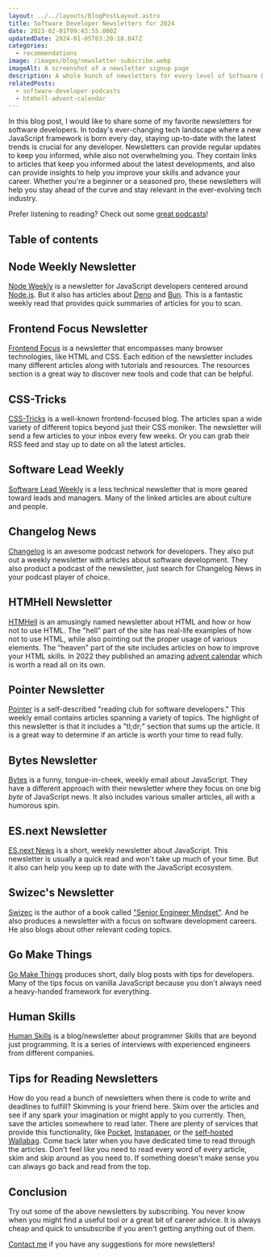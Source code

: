 ```yaml
---
layout: ../../layouts/BlogPostLayout.astro
title: Software Developer Newsletters for 2024
date: 2023-02-01T09:43:55.000Z
updatedDate: 2024-01-05T03:20:18.847Z
categories:
  - recommendations
image: /images/blog/newsletter-subscribe.webp
imageAlt: A screenshot of a newsletter signup page
description: A whole bunch of newsletters for every level of Software Developer.
relatedPosts:
  - software-developer-podcasts
  - htmhell-advent-calendar
---
```


In this blog post, I would like to share some of my favorite newsletters for software developers.
In today's ever-changing tech landscape where a new JavaScript framework is born every day,
staying up-to-date with the latest trends is crucial for any developer. Newsletters
can provide regular updates to keep you informed, while also not overwhelming you.
They contain links to articles that keep you informed about the latest developments,
and also can provide insights to help you improve your skills and advance your career.
Whether you're a beginner or a seasoned pro, these newsletters will help you stay
ahead of the curve and stay relevant in the ever-evolving tech industry.

Prefer listening to reading? Check out some [great podcasts](/blog/software-developer-podcasts/)!

<RandomSupport />

## Table of contents

## Node Weekly Newsletter

[Node Weekly](https://nodeweekly.com/) is a newsletter for JavaScript developers
centered around [Node.js](https://nodejs.org/). But it also has articles about
[Deno](https://deno.com/) and [Bun](https://bun.sh/). This is a fantastic weekly
read that provides quick summaries of articles for you to scan.

## Frontend Focus Newsletter

[Frontend Focus](https://frontendfoc.us/) is a newsletter that encompasses many
browser technologies, like HTML and CSS. Each edition of the newsletter includes
many different articles along with tutorials and resources. The resources section
is a great way to discover new tools and code that can be helpful.

## CSS-Tricks

[CSS-Tricks](https://css-tricks.com/) is a well-known frontend-focused blog.
The articles span a wide variety of different topics beyond just their CSS moniker.
The newsletter will send a few articles to your inbox every few weeks. Or you can
grab their RSS feed and stay up to date on all the latest articles.

## Software Lead Weekly

[Software Lead Weekly](https://softwareleadweekly.com/) is a less technical newsletter
that is more geared toward leads and managers. Many of the linked articles are
about culture and people.

<Ad />

## Changelog News

[Changelog](https://changelog.com/news) is an awesome podcast network for developers.
They also put out a weekly newsletter with articles about software development.
They also product a podcast of the newsletter, just search for Changelog News
in your podcast player of choice.

## HTMHell Newsletter

[HTMHell](https://www.htmhell.dev/newsletter/) is an amusingly named newsletter
about HTML and how or how not to use HTML. The "hell" part of the site has
real-life examples of how not to use HTML, while also pointing out the proper
usage of various elements. The "heaven" part of the site includes articles on
how to improve your HTML skills. In 2022 they published an amazing
[advent calendar](https://www.htmhell.dev/adventcalendar/) which is worth a read
all on its own.

## Pointer Newsletter

[Pointer](https://www.pointer.io/) is a self-described "reading club for software
developers." This weekly email contains articles spanning a variety of topics.
The highlight of this newsletter is that it includes a "tl;dr;" section that sums
up the article. It is a great way to determine if an article is worth your time
to read fully.

## Bytes Newsletter

[Bytes](https://bytes.dev/) is a funny, tongue-in-cheek, weekly email about JavaScript.
They have a different approach with their newsletter where they focus on one
big _byte_ of JavaScript news. It also includes various smaller articles, all
with a humorous spin.

## ES.next Newsletter

[ES.next News](http://esnextnews.com/) is a short, weekly newsletter about JavaScript.
This newsletter is usually a quick read and won't take up much of your time. But
it also can help you keep up to date with the JavaScript ecosystem.

## Swizec's Newsletter

[Swizec](https://swizec.com/) is the author of a book called
["Senior Engineer Mindset"](https://swizec.com/senior-mindset/). And he also produces
a newsletter with a focus on software development careers. He also blogs about
other relevant coding topics.

## Go Make Things

[Go Make Things](https://gomakethings.com/) produces short, daily blog posts
with tips for developers. Many of the tips focus on vanilla JavaScript because
you don't always need a heavy-handed framework for everything.

## Human Skills

[Human Skills](https://www.humanskills.co/) is a blog/newsletter about programmer Skills
that are beyond just programming. It is a series of interviews with experienced
engineers from different companies.

## Tips for Reading Newsletters

How do you read a bunch of newsletters when there is code to write and deadlines
to fulfill? Skimming is your friend here. Skim over the articles and see if any
spark your imagination or might apply to you currently. Then, save the articles
somewhere to read later. There are plenty of services that provide this functionality,
like [Pocket](https://getpocket.com/), [Instapaper](https://www.instapaper.com/),
or the [self-hosted](/blog/self-hosting/) [Wallabag](https://wallabag.org/).
Come back later when you have dedicated time to read through the articles. Don't
feel like you need to read every word of every article, skim and skip around as
you need to. If something doesn't make sense you can always go back and read from
the top.

## Conclusion

Try out some of the above newsletters by subscribing. You never know when you might
find a useful tool or a great bit of career advice. It is always cheap and quick
to unsubscribe if you aren't getting anything out of them.

[Contact me](/#contact) if you have any suggestions for more newsletters!
